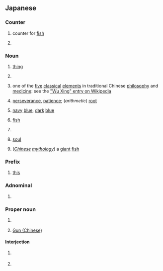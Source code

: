 {{also|ごん}}
==Japanese==

===Counter===
{{ja-pos|counter}}

# {{ja-def|喉}} counter for [[fish]]
# {{ja-def|献}}

===Noun===
{{ja-noun}}

# {{ja-def|事}} [[thing]]
# {{ja-def|坤}}
# {{ja-def|金}} one of the [[five]] [[classical]] [[elements]] in traditional Chinese [[philosophy]] and [[medicine]]: see the [[w:Wu Xing|"Wu Xing" entry on Wikipedia]]
# {{ja-def|根}} [[perseverance]], [[patience]]; (''arithmetic'') [[root]]
# {{ja-def|紺}} [[navy]] [[blue]], [[dark]] [[blue]]
# {{ja-def|喉}} [[fish]]
# {{ja-def|献}}
# {{ja-def|魂}} [[soul]]
# {{ja-def|鯤}} (''[[Chinese]] [[mythology]]'') a [[giant]] [[fish]]

===Prefix===
{{ja-pos|prefix}}

# {{ja-def|今}} [[this]]

===Adnominal===
{{ja-pos|adnominal}}

# {{alternative form of|ja|この|tr=kono}}

===Proper noun===
{{ja-pos|proper}}

# {{ja-def|今}} {{surname|ja}}
# {{ja-def|鯀}} [[w:Gun (Chinese)|Gun (Chinese)]]

====Interjection====
{{ja-pos|interjection}}

# {{lb|ja|internet slang}} {{short for|ja|こんにちは}}
# {{lb|ja|internet slang}} {{short for|ja|こんばんは}}